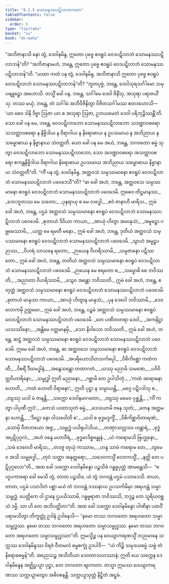 ```yaml
---
title: "8.2.5 သောမနဿပဋိလာဘကထာ"
tableOfContents: false
sidebar:
  order: 5
type: "tipitaka"
basket: "su"
book: "dn-maha"
---
```



<DynamicBreadcrumb />

<Division number="368" book="dn-maha" e="ch" v="7" p="227">

<Paragraph number="909" book="dn-maha">
“အဘိဇာနာသိ နော တွံ, ဒေဝါနမိန္ဒ, ဣတော ပုဗ္ဗေ ဧဝရူပံ ဝေဒပဋိလာဘံ သောမနဿပဋိလာဘန်”တိ? “အဘိဇာနာမဟံ, ဘန္တေ, ဣတော ပုဗ္ဗေ ဧဝရူပံ ဝေဒပဋိလာဘံ သောမနဿပဋိလာဘန်”တိ. “ယထာ ကထံ ပန တွံ, ဒေဝါနမိန္ဒ, အဘိဇာနာသိ ဣတော ပုဗ္ဗေ ဧဝရူပံ ဝေဒပဋိလာဘံ သောမနဿပဋိလာဘန်”တိ?
</Paragraph>

<Paragraph number="910" book="dn-maha">
“ဘူတပုဗ္ဗံ, ဘန္တေ, ဒေဝါသုရသင်္ဂါမော သမုပဗျူဠှော အဟောသိ. တသ္မိံ ခေါ ပန, ဘန္တေ, သင်္ဂါမေ ဒေဝါ ဇိနိံသု, အသုရာ ပရာဇယိံသု. တဿ မယှံ, ဘန္တေ, တံ သင်္ဂါမံ အဘိဝိဇိနိတွာ ဝိဇိတသင်္ဂါမဿ ဧတဒဟောသိ—  ‘ယာ စေဝ ဒါနိ ဒိဗ္ဗာ ဩဇာ ယာ စ အသုရာ ဩဇာ, ဥဘယမေတံ ဒေဝါ ပရိဘုဉ္ဇိဿန္တီ’တိ. သော ခေါ ပန မေ, ဘန္တေ, ဝေဒပဋိလာဘော သောမနဿပဋိလာဘော သဒဏ္ဍာဝစရော သသတ္ထာဝစရော န နိဗ္ဗိဒါယ န ဝိရာဂါယ န နိရောဓာယ န ဥပသမာယ န အဘိညာယ န သမ္ဗောဓာယ န နိဗ္ဗာနာယ သံဝတ္တတိ. ယော ခေါ ပန မေ အယံ, ဘန္တေ, ဘဂဝတော ဓမ္မံ သုတွာ ဝေဒပဋိလာဘော သောမနဿပဋိလာဘော, သော အဒဏ္ဍာဝစရော အသတ္ထာဝစရော ဧကန္တနိဗ္ဗိဒါယ ဝိရာဂါယ နိရောဓာယ ဥပသမာယ အဘိညာယ သမ္ဗောဓာယ နိဗ္ဗာနာယ သံဝတ္တတီ”တိ.
</Paragraph>

</Division>
<Division number="369" book="dn-maha" e="ch" v="7" p="227">

<Paragraph number="911" book="dn-maha">
“ကိံ ပန တွံ, ဒေဝါနမိန္ဒ, အတ္ထဝသံ သမ္ပဿမာနော ဧဝရူပံ ဝေဒပဋိလာဘံ သောမနဿပဋိလာဘံ ပဝေဒေသီ”တိ? “ဆ ခေါ အဟံ, ဘန္တေ, အတ္ထဝသေ သမ္ပဿမာနော ဧဝရူပံ ဝေဒပဋိလာဘံ သောမနဿပဋိလာဘံ ပဝေဒေမိ.
</Paragraph>

<Paragraph number="912" type="verses" book="dn-maha">
ဣဓေဝ တိဋ္ဌမာနဿ,_  
_ဒေဝဘူတဿ မေ သတော;_  
_ပုနရာယု စ မေ လဒ္ဓေါ,_  
_ဧဝံ ဇာနာဟိ မာရိသ._  

</Paragraph>

<Paragraph number="913" book="dn-maha">
ဣမံ ခေါ အဟံ, ဘန္တေ, ပဌမံ အတ္ထဝသံ သမ္ပဿမာနော ဧဝရူပံ ဝေဒပဋိလာဘံ သောမနဿပဋိလာဘံ ပဝေဒေမိ.
</Paragraph>

<Paragraph number="914" type="verses" book="dn-maha">
_စုတာဟံ ဒိဝိယာ ကာယာ,_  
_အာယုံ ဟိတွာ အမာနုသံ;_  
_အမူဠှော ဂဗ္ဘမေဿာမိ,_  
_ယတ္ထ မေ ရမတီ မနော._  

</Paragraph>

<Paragraph number="915" book="dn-maha">
ဣမံ ခေါ အဟံ, ဘန္တေ, ဒုတိယံ အတ္ထဝသံ သမ္ပဿမာနော ဧဝရူပံ ဝေဒပဋိလာဘံ သောမနဿပဋိလာဘံ ပဝေဒေမိ.
</Paragraph>

<Paragraph number="916" type="verses" book="dn-maha">
_သွာဟံ အမူဠှပညဿ,_  
_ဝိဟရံ သာသနေ ရတော;_  
_ဉာယေန ဝိဟရိဿာမိ,_  
_သမ္ပဇာနော ပဋိဿတော._  

</Paragraph>

<Paragraph number="917" book="dn-maha">
ဣမံ ခေါ အဟံ, ဘန္တေ, တတိယံ အတ္ထဝသံ သမ္ပဿမာနော ဧဝရူပံ ဝေဒပဋိလာဘံ သောမနဿပဋိလာဘံ ပဝေဒေမိ.
</Paragraph>

<Paragraph number="918" type="verses" book="dn-maha">
_ဉာယေန မေ စရတော စ,_  
_သမ္ဗောဓိ စေ ဘဝိဿတိ;_  
_အညာတာ ဝိဟရိဿာမိ,_  
_သွေဝ အန္တော ဘဝိဿတိ._  

</Paragraph>

<Paragraph number="919" book="dn-maha">
ဣမံ ခေါ အဟံ, ဘန္တေ, စတုတ္ထံ အတ္ထဝသံ သမ္ပဿမာနော ဧဝရူပံ ဝေဒပဋိလာဘံ သောမနဿပဋိလာဘံ ပဝေဒေမိ.
</Paragraph>

<Paragraph number="920" type="verses" book="dn-maha">
_စုတာဟံ မာနုသာ ကာယာ,_  
_အာယုံ ဟိတွာန မာနုသံ;_  
_ပုန ဒေဝေါ ဘဝိဿာမိ,_  
_ဒေဝလောကမှိ ဥတ္တမော._  

</Paragraph>

<Paragraph number="921" book="dn-maha">
ဣမံ ခေါ အဟံ, ဘန္တေ, ပဉ္စမံ အတ္ထဝသံ သမ္ပဿမာနော ဧဝရူပံ ဝေဒပဋိလာဘံ သောမနဿပဋိလာဘံ ပဝေဒေမိ.
</Paragraph>

<Paragraph number="922" type="verses" book="dn-maha">
_တေ ပဏီတတရာ ဒေဝါ,_  
_အကနိဋ္ဌာ ယသဿိနော;_  
_အန္တိမေ ဝတ္တမာနမှိ,_  
_သော နိဝါသော ဘဝိဿတိ._  

</Paragraph>

<Paragraph number="923" book="dn-maha">
ဣမံ ခေါ အဟံ, ဘန္တေ, ဆဋ္ဌံ အတ္ထဝသံ သမ္ပဿမာနော ဧဝရူပံ ဝေဒပဋိလာဘံ သောမနဿပဋိလာဘံ ပဝေဒေမိ.
</Paragraph>

<Paragraph number="924" book="dn-maha">
ဣမေ ခေါ အဟံ, ဘန္တေ, ဆ အတ္ထဝသေ သမ္ပဿမာနော ဧဝရူပံ ဝေဒပဋိလာဘံ သောမနဿပဋိလာဘံ ပဝေဒေမိ.
</Paragraph>

</Division>
<Division number="370" book="dn-maha" e="ch" v="7" p="229">

<Paragraph number="925" type="verses" book="dn-maha">
_အပရိယောသိတသင်္ကပ္ပေါ,_  
_ဝိစိကိစ္ဆော ကထံကထီ;_  
_ဝိစရိံ ဒီဃမဒ္ဓါနံ,_  
_အနွေသန္တော တထာဂတံ._  

</Paragraph>

<Paragraph number="926" type="verses" book="dn-maha">
_ယဿု မညာမိ သမဏေ,_  
_ပဝိဝိတ္တဝိဟာရိနော;_  
_သမ္ဗုဒ္ဓါ ဣတိ မညာနော,_  
_ဂစ္ဆာမိ တေ ဥပါသိတုံ._  

</Paragraph>

<Paragraph number="927" type="verses" book="dn-maha">
_‘ကထံ အာရာဓနာ ဟောတိ,_  
_ကထံ ဟောတိ ဝိရာဓနာ’;_  
ဣတိ ပုဋ္ဌာ န သမ္ပာယန္တိ,_  
_မဂ္ဂေ ပဋိပဒါသု စ._  

</Paragraph>

<Paragraph number="928" type="verses" book="dn-maha">
_တျဿု ယဒါ မံ ဇာနန္တိ,_  
_သက္ကော ဒေဝါနမာဂတော;_  
_တျဿု မမေဝ ပုစ္ဆန္တိ,_  
_‘ကိံ ကတွာ ပါပုဏီ ဣဒံ’._  

</Paragraph>

<Paragraph number="929" type="verses" book="dn-maha">
_တေသံ ယထာသုတံ ဓမ္မံ,_  
_ဒေသယာမိ ဇနေ သုတံ;_  
_တေန အတ္တမနာ ဟောန္တိ,_  
_‘ဒိဋ္ဌော နော ဝါသဝေါတိ စ’._  

</Paragraph>

<Paragraph number="930" type="verses" book="dn-maha">
_ယဒါ စ ဗုဒ္ဓမဒ္ဒက္ခိံ,_  
_ဝိစိကိစ္ဆာဝိတာရဏံ;_  
_သောမှိ ဝီတဘယော အဇ္ဇ,_  
_သမ္ဗုဒ္ဓံ ပယိရုပါသိယ._  

</Paragraph>

<Paragraph number="931" type="verses" book="dn-maha">
_တဏှာသလ္လဿ ဟန္တာရံ,_  
_ဗုဒ္ဓံ အပ္ပဋိပုဂ္ဂလံ;_  
_အဟံ ဝန္ဒေ မဟာဝီရံ,_  
_ဗုဒ္ဓမာဒိစ္စဗန္ဓုနံ._  

</Paragraph>

<Paragraph number="932" type="verses" book="dn-maha">
_ယံ ကရောမသိ ဗြဟ္မုနော,_  
_သမံ ဒေဝေဟိ မာရိသ;_  
_တဒဇ္ဇ တုယှံ ကဿာမ,_  
_ဟန္ဒ သာမံ ကရောမ တေ._  

</Paragraph>

<Paragraph number="933" type="verses" book="dn-maha">
_တွမေဝ အသိ သမ္ဗုဒ္ဓေါ,_  
_တုဝံ သတ္ထာ အနုတ္တရော;_  
_သဒေဝကသ္မိံ လောကသ္မိံ,_  
_နတ္ထိ တေ ပဋိပုဂ္ဂလော”တိ._  

</Paragraph>

</Division>
<Division number="371" book="dn-maha" e="ch" v="7" p="229">

<Paragraph number="934" book="dn-maha">
အထ ခေါ သက္ကော ဒေဝါနမိန္ဒော ပဉ္စသိခံ ဂန္ဓဗ္ဗပုတ္တံ အာမန္တေသိ—  “ဗဟူပကာရော ခေါ မေသိ တွံ, တာတ ပဉ္စသိခ, ယံ တွံ ဘဂဝန္တံ ပဌမံ ပသာဒေသိ. တယာ, တာတ, ပဌမံ ပသာဒိတံ ပစ္ဆာ မယံ တံ ဘဂဝန္တံ ဒဿနာယ ဥပသင်္ကမိမှာ အရဟန္တံ သမ္မာသမ္ဗုဒ္ဓံ. ပေတ္တိကေ ဝါ ဌာနေ ဌပယိဿာမိ, ဂန္ဓဗ္ဗရာဇာ ဘဝိဿသိ, ဘဒ္ဒဉ္စ တေ သူရိယဝစ္ဆသံ ဒမ္မိ, သာ ဟိ တေ အဘိပတ္ထိတာ”တိ.
</Paragraph>

<Paragraph number="935" book="dn-maha">
အထ ခေါ သက္ကော ဒေဝါနမိန္ဒော ပါဏိနာ ပထဝိံ ပရာမသိတွာ တိက္ခတ္တုံ ဥဒါနံ ဥဒါနေသိ—
</Paragraph>

<Paragraph number="936" book="dn-maha">
“နမော တဿ ဘဂဝတော အရဟတော သမ္မာသမ္ဗုဒ္ဓဿ.
</Paragraph>

<Paragraph number="937" book="dn-maha">
နမော တဿ ဘဂဝတော အရဟတော သမ္မာသမ္ဗုဒ္ဓဿ.
</Paragraph>

<Paragraph number="938" book="dn-maha">
နမော တဿ ဘဂဝတော အရဟတော သမ္မာသမ္ဗုဒ္ဓဿာ”တိ.
</Paragraph>

<Paragraph number="939" book="dn-maha">
ဣမသ္မိဉ္စ ပန ဝေယျာကရဏသ္မိံ ဘညမာနေ သက္ကဿ ဒေဝါနမိန္ဒဿ ဝိရဇံ ဝီတမလံ ဓမ္မစက္ခုံ ဥဒပါဒိ—  “ယံ ကိဉ္စိ သမုဒယဓမ္မံ သဗ္ဗံ တံ နိရောဓဓမ္မန်”တိ. အညေသဉ္စ အသီတိယာ ဒေဝတာသဟဿာနံ; ဣတိ ယေ သက္ကေန ဒေဝါနမိန္ဒေန အဇ္ဈိဋ္ဌပဉှာ ပုဋ္ဌာ, တေ ဘဂဝတာ ဗျာကတာ. တသ္မာ ဣမဿ ဝေယျာကရဏဿ သက္ကပဉှာတွေဝ အဓိဝစနန္တိ.

</Paragraph>
</Division>

<Paragraph number="940" type="center" book="dn-maha">
သက္ကပဉှသုတ္တံ နိဋ္ဌိတံ အဋ္ဌမံ.
</Paragraph>